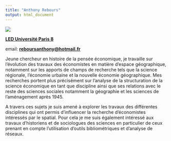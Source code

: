 ```yaml
---
title: "Anthony Rebours"
output: html_document
---
```


<div class="row">
<div class="col-md-6">
![](C:/Users/rebou/OneDrive/Bureau/Stats/R/Projets/personnal_website/moi.jpeg)

[**LED Université Paris 8**](https://sites.google.com/site/up8led/)

email: [**reboursanthony@hotmail.fr**](mailto: reboursanthony@hotmail.fr)
</div>
<div class="col-md-6">
Jeune chercheur en histoire de la pensée économique, je travaille sur l'évolution des travaux des économistes en matière d'espace géographique, notamment sur les apports de champs de recherche tels que la science régionale, l'économie urbaine et la nouvelle économie géographique. Mes recherches portent plus précisément sur l'analyse de la structuration de la science économique en tant que discipline ainsi que ses relations avec le reste des sciences sociales notamment la géographie et les sciences de l'aménagement après 1945.

A travers ces sujets je suis amené à explorer les travaux des différentes disciplines qui ont permis d'influencer la recherche d'économistes intéressés par le spatial. Pour cela je me suis également intéressé aux travaux d'historiens et de sociologues des sciences en particulier de ceux prenant en compte l'utilisation d'outils bibliométriques et d'analyse de réseaux.
</div>
</div>
